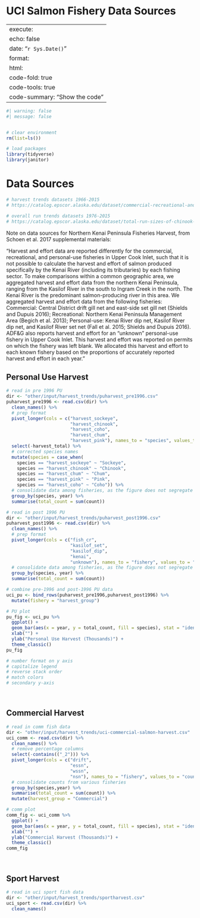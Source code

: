 # UCI Salmon Fishery Data Sources {.unnumbered}

---
execute:
  echo: false
date: "`r Sys.Date()`"
format:
  html:
    code-fold: true
    code-tools: true
    code-summary: "Show the code"
---

```r

#| warning: false
#| message: false


# clear environment
rm(list=ls())

# load packages
library(tidyverse)
library(janitor)
```

# Data Sources

```r


# harvest trends datasets 1966-2015
# https://catalog.epscor.alaska.edu/dataset/commercial-recreational-and-personal-use-harvest-trends-in-the-kenai-river-salmon-fishery-1966-2015

# overall run trends datasets 1976-2015
# https://catalog.epscor.alaska.edu/dataset/total-run-sizes-of-chinook-and-sockeye-salmon-in-the-kenai-river-1976-2015

```

Note on data sources for Northern Kenai Peninsula Fisheries Harvest, from Schoen et al. 2017 supplemental materials:

"Harvest and effort data are reported differently for the commercial, recreational, and
personal-use fisheries in Upper Cook Inlet, such that it is not possible to calculate the harvest and
effort of salmon produced specifically by the Kenai River (including its tributaries) by each
fishing sector. To make comparisons within a common geographic area, we aggregated harvest
and effort data from the northern Kenai Peninsula, ranging from the Kasilof River in the south to
Ingram Creek in the north. The Kenai River is the predominant salmon-producing river in this
area. We aggregated harvest and effort data from the following fisheries: Commercial: Central
District drift gill net and east-side set gill net (Shields and Dupuis 2016); Recreational: Northern
Kenai Peninsula Management Area (Begich et al. 2013); Personal-use: Kenai River dip net,
Kasilof River dip net, and Kasilof River set net (Fall et al. 2015; Shields and Dupuis 2016).
ADF&G also reports harvest and effort for an “unknown” personal-use fishery in Upper Cook
Inlet. This harvest and effort was reported on permits on which the fishery was left blank. We
allocated this harvest and effort to each known fishery based on the proportions of accurately
reported harvest and effort in each year."


## Personal Use Harvest

```r
# read in pre 1996 PU
dir <- "other/input/harvest_trends/puharvest_pre1996.csv"
puharvest_pre1996 <- read.csv(dir) %>%
  clean_names() %>%
  # prep format
  pivot_longer(cols = c("harvest_sockeye",
                        "harvest_chinook",
                        "harvest_coho",
                        "harvest_chum",
                        "harvest_pink"), names_to = "species", values_to = "count") %>%
  select(-harvest_total) %>%
  # corrected species names
  mutate(species = case_when(
    species == "harvest_sockeye" ~ "Sockeye",
    species == "harvest_chinook" ~ "Chinook",
    species == "harvest_chum" ~ "Chum",
    species == "harvest_pink" ~ "Pink",
    species == "harvest_coho" ~ "Coho")) %>%
  # consolidate data among fisheries, as the figure does not segregate them
  group_by(species, year) %>%
  summarise(total_count = sum(count))

```


```r
# read in post 1996 PU
dir <- "other/input/harvest_trends/puharvest_post1996.csv"
puharvest_post1996 <- read.csv(dir) %>%
  clean_names() %>%
  # prep format
  pivot_longer(cols = c("fish_cr",
                        "kasilof_set",
                        "kasilof_dip",
                        "kenai",
                        "unknown"), names_to = "fishery", values_to = "count") %>%
  # consolidate data among fisheries, as the figure does not segregate them
  group_by(species, year) %>%
  summarise(total_count = sum(count))

```


```r
# combine pre-1996 and post-1996 PU data
uci_pu <- bind_rows(puharvest_pre1996,puharvest_post1996) %>%
  mutate(fishery = "harvest_group")

# PU plot
pu_fig <- uci_pu %>%
  ggplot() +
  geom_bar(aes(x = year, y = total_count, fill = species), stat = "identity") +
  xlab("") +
  ylab("Personal Use Harvest (Thousands)") +
  theme_classic()
pu_fig

# number format on y axis
# capitalize legend
# reverse stack order
# match colors
# secondary y-axis

```




<br>

## Commercial Harvest
```r
# read in comm fish data
dir <- "other/input/harvest_trends/uci-commercial-salmon-harvest.csv"
uci_comm <- read.csv(dir) %>%
  clean_names() %>%
  # remove percentage columns
  select(-contains(("_2"))) %>%
  pivot_longer(cols = c("drift",
                        "essn",
                        "wssn",
                        "nsn"), names_to = "fishery", values_to = "count") %>%
  # consolidate counts from various fisheries
  group_by(species,year) %>%
  summarise(total_count = sum(count)) %>%
  mutate(harvest_group = "Commercial")

```

```r

# comm plot
comm_fig <- uci_comm %>%
  ggplot() +
  geom_bar(aes(x = year, y = total_count, fill = species), stat = "identity") +
  xlab("") +
  ylab("Commercial Harvest (Thousands)") +
  theme_classic()
comm_fig

```
<br>



## Sport Harvest

```r
# read in uci sport fish data
dir <- "other/input/harvest_trends/sportharvest.csv"
uci_sport <- read.csv(dir) %>%
  clean_names()

```

